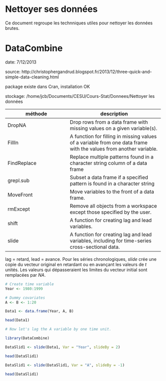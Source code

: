Nettoyer ses données
========================================================

Ce document regroupe les technniques utiles pour nettoyer les données brutes.

DataCombine
===========
date: 7/12/2013  

source: http://christophergandrud.blogspot.fr/2013/12/three-quick-and-simple-data-cleaning.html

package existe dans Cran, installation OK

stockage: /home/jcb/Documents/CESU/Cours-Stat/Donnees/Nettoyer les données

méthode | description  
--------|------------  
DropNA  | Drop rows from a data frame with missing values on a given variable(s).  
FillIn	| A function for filling in missing values of a variable from one data frame with the values from another variable.  
FindReplace	| Replace multiple patterns found in a character string column of a data frame  
grepl.sub | 	Subset a data frame if a specified pattern is found in a character string  
MoveFront |	Move variables to the front of a data frame.  
rmExcept	| Remove all objects from a workspace except those specified by the user.  
shift	| A function for creating lag and lead variables.  
slide	| A function for creating lag and lead variables, including for time-series cross-sectional data.  

lag = retard, lead = avance. Pour les séries chronologiques, *slide* crée une copie du vecteur original en retardant ou en avançant les valeurs de *t* unités. Les valeurs qui dépasseraient les limites du vecteur initial sont remplacées par *NA*.

```r
# Create time variable
Year <- 1980:1999

# Dummy covariates
A <- B <- 1:20

Data1 <- data.frame(Year, A, B)

head(Data1)

# Now let's lag the A variable by one time unit.

library(DataCombine)

DataSlid1 <- slide(Data1, Var = "Year", slideBy = 2)

head(DataSlid1)

DataSlid1 <- slide(DataSlid1, Var = "A", slideBy = -1)

head(DataSlid1)
```

